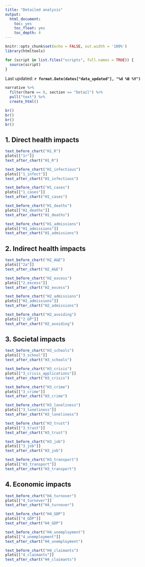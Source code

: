 ---
title: "Detailed analysis"
output:
  html_document:
    toc: yes
    toc_float: yes
    toc_depth: 4
---


```{r setup, include=FALSE}
knitr::opts_chunk$set(echo = FALSE, out.width = '100%')
library(htmltools)

for (script in list.files("scripts", full.names = TRUE)) {
  source(script)
}
```

<!-- Last updated: **`r format.Date(Sys.Date(), "%d %B %Y")`** -->
Last updated: **`r format.Date(dates["data_updated"], "%d %B %Y")`**

```{r}
narrative %>% 
  filter(harm == 0, section == "Detail") %>% 
  pull("text") %>%
  create_html()

br()
br()
br()
br()

```

## 1. Direct health impacts

```{r}
text_before_chart("H1_R")
plots[["1r"]]
text_after_chart("H1_R")

text_before_chart("H1_infectious")
plots[["1_infect"]]
text_after_chart("H1_infectious")

text_before_chart("H1_cases")
plots[["1_cases"]]
text_after_chart("H1_cases")

text_before_chart("H1_deaths")
plots[["H1_deaths"]]
text_after_chart("H1_deaths")

text_before_chart("H1_admissions")
plots[["H1_admissions"]]
text_after_chart("H1_admissions")
```

## 2. Indirect health impacts

```{r}
text_before_chart("H2_A&E")
plots[["2a"]]
text_after_chart("H2_A&E")

text_before_chart("H2_excess")
plots[["2_excess"]]
text_after_chart("H2_excess")

text_before_chart("H2_admissions")
plots[["H2_admissions"]]
text_after_chart("H2_admissions")

text_before_chart("H2_avoiding")
plots[["2_GP"]]
text_after_chart("H2_avoiding")
```

## 3. Societal impacts

```{r}
text_before_chart("H3_schools")
plots[["3_school"]]
text_after_chart("H3_schools")

text_before_chart("H3_crisis")
plots[["3_crisis_applications"]]
text_after_chart("H3_crisis")

text_before_chart("H3_crime")
plots[["3_crime"]]
text_after_chart("H3_crime")

text_before_chart("H3_loneliness")
plots[["3_loneliness"]]
text_after_chart("H3_loneliness")

text_before_chart("H3_trust")
plots[["3_trust"]]
text_after_chart("H3_trust")

text_before_chart("H3_job")
plots[["3_job"]]
text_after_chart("H3_job")

text_before_chart("H3_transport")
plots[["H3_transport"]]
text_after_chart("H3_transport")
```

## 4. Economic impacts

```{r}
text_before_chart("H4_turnover")
plots[["4_turnover"]]
text_after_chart("H4_turnover")

text_before_chart("H4_GDP")
plots[["4_GDP"]]
text_after_chart("H4_GDP")

text_before_chart("H4_unemployment")
plots[["4_unemployment"]]
text_after_chart("H4_unemployment")

text_before_chart("H4_claimants")
plots[["4_claimants"]]
text_after_chart("H4_claimants")
```